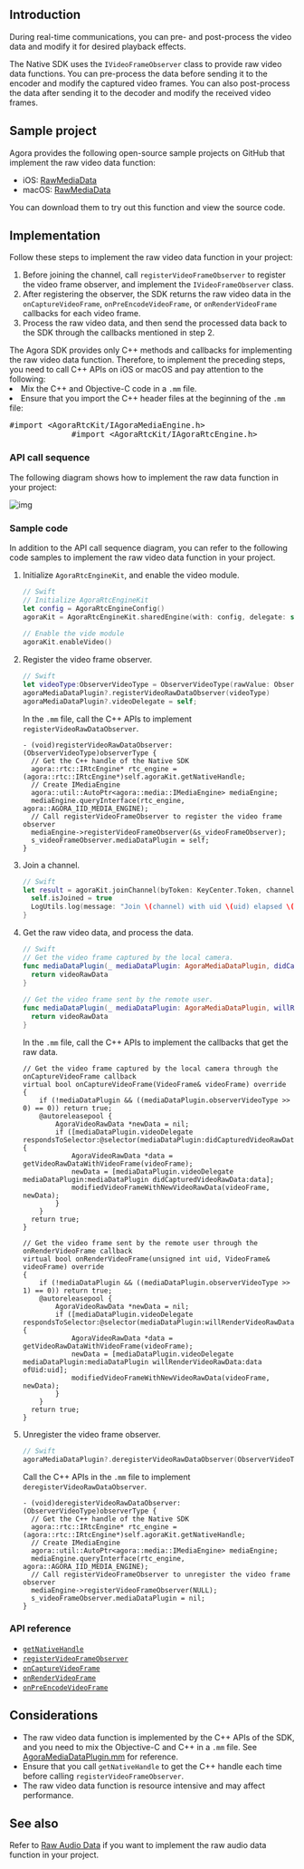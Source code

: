 <PlatformWrapper notAllowed="android">
<PlatformWrapper notAllowed="web">
<PlatformWrapper notAllowed="windows-csharp">
<PlatformWrapper notAllowed="windows-cpp">
<PlatformWrapper notAllowed="unity">
<PlatformWrapper notAllowed="unity">
<PlatformWrapper notAllowed="electron">
<PlatformWrapper notAllowed="cocos-creator">
<PlatformWrapper notAllowed="cocos-2d-x">
<PlatformWrapper notAllowed="react-native">

## Introduction

During real-time communications, you can pre- and post-process the video data and modify it for desired playback effects.

The Native SDK uses the `IVideoFrameObserver` class to provide raw video data functions. You can pre-process the data before sending it to the encoder and modify the captured video frames. You can also post-process the data after sending it to the decoder and modify the received video frames.

## Sample project

Agora provides the following open-source sample projects on GitHub that implement the raw video data function:

- iOS: [RawMediaData](https://github.com/AgoraIO/API-Examples/blob/master/iOS/APIExample/Examples/Advanced/RawMediaData/RawMediaData.swift)
- macOS: [RawMediaData](https://github.com/AgoraIO/API-Examples/blob/master/macOS/APIExample/Examples/Advanced/RawMediaData/RawMediaData.swift)

You can download them to try out this function and view the source code.

## Implementation

Follow these steps to implement the raw video data function in your project:

1. Before joining the channel, call `registerVideoFrameObserver` to register the video frame observer, and implement the `IVideoFrameObserver` class.
2. After registering the observer, the SDK returns the raw video data in the `onCaptureVideoFrame`, `onPreEncodeVideoFrame`, or `onRenderVideoFrame`  callbacks for each video frame.
3. Process the raw video data, and then send the processed data back to the SDK through the callbacks mentioned in step 2.

<div class="alert note">
	The Agora SDK provides only C++ methods and callbacks for implementing the raw video data function. Therefore, to implement the preceding steps, you need to call C++ APIs on iOS or macOS and pay attention to the following:
	<li>Mix the C++ and Objective-C code in a <code>.mm</code> file.</li>
	<li>Ensure that you import the C++ header files at the beginning of the <code>.mm</code> file:
		<pre>#import &lt;AgoraRtcKit/IAgoraMediaEngine.h>
             #import &lt;AgoraRtcKit/IAgoraRtcEngine.h></pre></li>
</div>

### API call sequence

The following diagram shows how to implement the raw data function in your project:

![img](https://web-cdn.agora.io/docs-files/1578466906009)

### Sample code

In addition to the API call sequence diagram, you can refer to the following code samples to implement the raw video data function in your project.

1. Initialize `AgoraRtcEngineKit`, and enable the video module.

   ```swift
   // Swift
   // Initialize AgoraRtcEngineKit
   let config = AgoraRtcEngineConfig()
   agoraKit = AgoraRtcEngineKit.sharedEngine(with: config, delegate: self)
    
   // Enable the vide module
   agoraKit.enableVideo()
   ```

2. Register the video frame observer.

   ```swift
   // Swift
   let videoType:ObserverVideoType = ObserverVideoType(rawValue: ObserverVideoType.captureVideo.rawValue | ObserverVideoType.renderVideo.rawValue | ObserverVideoType.preEncodeVideo.rawValue)
   agoraMediaDataPlugin?.registerVideoRawDataObserver(videoType)
   agoraMediaDataPlugin?.videoDelegate = self;
   ```

   In the `.mm` file, call the C++ APIs to implement `registerVideoRawDataObserver`.

   ```objc
   - (void)registerVideoRawDataObserver:(ObserverVideoType)observerType {
     // Get the C++ handle of the Native SDK
     agora::rtc::IRtcEngine* rtc_engine = (agora::rtc::IRtcEngine*)self.agoraKit.getNativeHandle;
     // Create IMediaEngine
     agora::util::AutoPtr<agora::media::IMediaEngine> mediaEngine;
     mediaEngine.queryInterface(rtc_engine, agora::AGORA_IID_MEDIA_ENGINE);
     // Call registerVideoFrameObserver to register the video frame observer
     mediaEngine->registerVideoFrameObserver(&s_videoFrameObserver);
     s_videoFrameObserver.mediaDataPlugin = self;
   }
   ```

3. Join a channel.

   ```swift
   // Swift
   let result = agoraKit.joinChannel(byToken: KeyCenter.Token, channelId: channelName, info: nil, uid: 0) {[unowned self] (channel, uid, elapsed) -> Void in
     self.isJoined = true
     LogUtils.log(message: "Join \(channel) with uid \(uid) elapsed \(elapsed)ms", level: .info)
   }
   ```

4. Get the raw video data, and process the data.

   ```swift
   // Swift
   // Get the video frame captured by the local camera.
   func mediaDataPlugin(_ mediaDataPlugin: AgoraMediaDataPlugin, didCapturedVideoRawData videoRawData: AgoraVideoRawData) -> AgoraVideoRawData {
     return videoRawData
   }
    
   // Get the video frame sent by the remote user.
   func mediaDataPlugin(_ mediaDataPlugin: AgoraMediaDataPlugin, willRenderVideoRawData videoRawData: AgoraVideoRawData, ofUid uid: uint) -> AgoraVideoRawData {
     return videoRawData
   }
   ```

   In the `.mm` file, call the C++ APIs to implement the callbacks that get the raw data.

   ```objc
   // Get the video frame captured by the local camera through the onCaptureVideoFrame callback
   virtual bool onCaptureVideoFrame(VideoFrame& videoFrame) override
   {
       if (!mediaDataPlugin && ((mediaDataPlugin.observerVideoType >> 0) == 0)) return true;
       @autoreleasepool {
           AgoraVideoRawData *newData = nil;
           if ([mediaDataPlugin.videoDelegate respondsToSelector:@selector(mediaDataPlugin:didCapturedVideoRawData:)]) {
               AgoraVideoRawData *data = getVideoRawDataWithVideoFrame(videoFrame);
               newData = [mediaDataPlugin.videoDelegate mediaDataPlugin:mediaDataPlugin didCapturedVideoRawData:data];
               modifiedVideoFrameWithNewVideoRawData(videoFrame, newData);
           }
       }
     return true;
   }
    
   // Get the video frame sent by the remote user through the  onRenderVideoFrame callback
   virtual bool onRenderVideoFrame(unsigned int uid, VideoFrame& videoFrame) override
   {
       if (!mediaDataPlugin && ((mediaDataPlugin.observerVideoType >> 1) == 0)) return true;
       @autoreleasepool {
           AgoraVideoRawData *newData = nil;
           if ([mediaDataPlugin.videoDelegate respondsToSelector:@selector(mediaDataPlugin:willRenderVideoRawData:ofUid:)]) {
               AgoraVideoRawData *data = getVideoRawDataWithVideoFrame(videoFrame);
               newData = [mediaDataPlugin.videoDelegate mediaDataPlugin:mediaDataPlugin willRenderVideoRawData:data ofUid:uid];
               modifiedVideoFrameWithNewVideoRawData(videoFrame, newData);
           }
       }
     return true;
   }
   ```

5. Unregister the video frame observer.

   ```swift
   // Swift
   agoraMediaDataPlugin?.deregisterVideoRawDataObserver(ObserverVideoType(rawValue: 0))
   ```

   Call the C++ APIs in the `.mm` file to implement `deregisterVideoRawDataObserver`.

   ```objc
   - (void)deregisterVideoRawDataObserver:(ObserverVideoType)observerType {
     // Get the C++ handle of the Native SDK
     agora::rtc::IRtcEngine* rtc_engine = (agora::rtc::IRtcEngine*)self.agoraKit.getNativeHandle;
     // Create IMediaEngine
     agora::util::AutoPtr<agora::media::IMediaEngine> mediaEngine;
     mediaEngine.queryInterface(rtc_engine, agora::AGORA_IID_MEDIA_ENGINE);
     // Call registerVideoFrameObserver to unregister the video frame observer
     mediaEngine->registerVideoFrameObserver(NULL);
     s_videoFrameObserver.mediaDataPlugin = nil;
   }
   ```

### API reference

- [`getNativeHandle`](./API%20Reference/oc/Classes/AgoraRtcEngineKit.html#//api/name/getNativeHandle)
- [`registerVideoFrameObserver`](./API%20Reference/cpp/classagora_1_1media_1_1_i_media_engine.html#a5eee4dfd1fd46e4a865feba163f3c5de)
- [`onCaptureVideoFrame`](./API%20Reference/cpp/classagora_1_1media_1_1_i_video_frame_observer.html#a915c673aec879dcc2b08246bb2fcf49a)
- [`onRenderVideoFrame`](./API%20Reference/cpp/classagora_1_1media_1_1_i_video_frame_observer.html#a966ed2459b6887c52112af638bc27c14)
- [`onPreEncodeVideoFrame`](./API%20Reference/cpp/classagora_1_1media_1_1_i_video_frame_observer.html#a2be41cdde19fcc0f365d4eb14a963e1c)

## Considerations

- The raw video data function is implemented by the C++ APIs of the SDK, and you need to mix the Objective-C and C++ in a `.mm` file. See [AgoraMediaDataPlugin.mm](https://github.com/AgoraIO/API-Examples/blob/master/iOS/APIExample/Common/RawDataApi/AgoraMediaDataPlugin.mm) for reference.
- Ensure that you call `getNativeHandle` to get the C++ handle each time before calling `registerVideoFrameObserver`.
- The raw video data function is resource intensive and may affect performance.

## See also

Refer to [Raw Audio Data](raw_data_audio_apple) if you want to implement the raw audio data function in your project.

</PlatformWrapper>
</PlatformWrapper>
</PlatformWrapper>
</PlatformWrapper>
</PlatformWrapper>
</PlatformWrapper>
</PlatformWrapper>
</PlatformWrapper>
</PlatformWrapper>
</PlatformWrapper>
